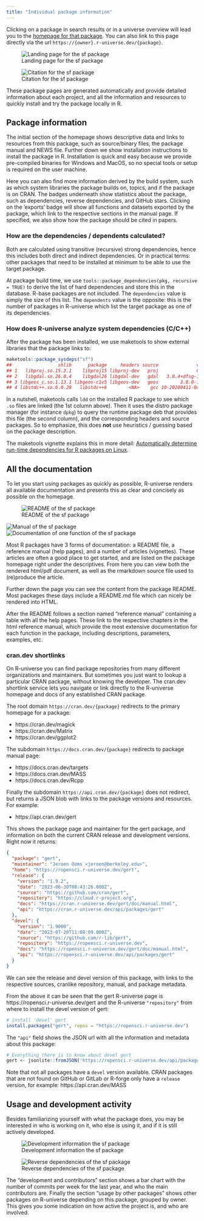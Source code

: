 ```yaml
---
title: "Individual package information"
---
```


Clicking on a package in search results or in a universe overview will lead you to the [homepage for that package](/browse/packages.html). You can also link to this page directly via the url `https://{owner}.r-universe.dev/{package}`.

![Landing page for the sf package](../img/pkg-.png){group="pkg" fig-alt="Landing page for the sf package, displaying much information including installation instructions."}

![Citation for the sf package](../img/pkg-citation.png){group="pkg" fig-alt="Citation for the sf package."}

These package pages are generated automatically and provide detailed information about each project, and all the information and resources to quickly install and try the package locally in R.

## Package information

The initial section of the homepage shows descriptive data and links to resources from this package, such as source/binary files, the package manual and NEWS file. 
Further down we show installation instructions to install the package in R. 
Installation is quick and easy because we provide pre-compiled binaries for Windows and MacOS, so no special tools or setup is required on the user machine.

Here you can also find more information derived by the build system, such as which system libraries the package builds on, topics, and if the package is on CRAN. 
The badges underneath show statistics about the package, such as dependencies, reverse dependencies, and GitHub stars. 
Clicking on the ’exports’ badge will show all functions and datasets exported by the package, which link to the respective sections in the manual page. 
If specified, we also show how the package should be cited in papers.

### How are the dependencies / dependents calculated?

Both are calculated using transitive (recursive) strong dependencies, hence this includes both direct and indirect dependencies. Or in practical terms: other packages that need to be installed at minimum to be able to use the target package.

At package build time, we use `tools::package_dependencies(pkg, recursive = TRUE)` to derive the list of hard dependencies and store this in the database. R-base packages are not included. The `dependencies` value is simply the size of this list. The `dependents` value is the opposite: this is the number of packages in R-universe which list the target package as one of its dependencies.


### How does R-universe analyze system dependencies (C/C++)

After the package has been installed, we use maketools to show external libraries that the package links to:

```r
maketools::package_sysdeps("sf")
##                 shlib      package     headers source              version
## 1   libproj.so.15.3.1    libproj15 libproj-dev   proj              6.3.1-1
## 2   libgdal.so.26.0.4    libgdal26 libgdal-dev   gdal   3.0.4+dfsg-1build3
## 3 libgeos_c.so.1.13.1 libgeos-c1v5 libgeos-dev   geos        3.8.0-1build1
## 4 libstdc++.so.6.0.28   libstdc++6        <NA>    gcc 10-20200411-0ubuntu1
```

In a nutshell, maketools calls `ldd` on the installed R package to see which `.so` files are linked (the 1st column above). 
Then it uses the distro package manager (for instance `dpkg`) to query the runtime package deb that provides this file (the second column), and the corresponding headers and source packages. 
So to emphasize, this does __not__ use heuristics / guessing based on the package description.

The maketools vignette explains this in more detail: [Automatically determine run-time dependencies for R packages on Linux](https://cran.r-project.org/web/packages/maketools/vignettes/sysdeps.html).



## All the documentation

To let you start using packages as quickly as possible, R-universe renders all available documentation and presents this as clear and concisely as possible on the homepage.

![README of the sf package](../img/pkg-readme.png){group="pkg" fig-alt="README of the sf package."}

![Manual of the sf package](../img/pkg-manual.png){group="pkg" fig-alt="Manual of the sf package, displaying a list of all functions in the package, hyperlinked."}
![Documentation of one function of the sf package](../img/pkg-function-doc.png){group="pkg" fig-alt="Documentation of one function of the sf package."}


Most R packages have 3 forms of documentation: a README file, a reference manual (help pages), and a number of articles (vignettes). 
These articles are often a good place to get started, and are listed on the package homepage right under the descriptives. 
From here you can view both the rendered html/pdf document, as well as the rmarkdown source file used to (re)produce the article.

Further down the page you can see the content from the package README. 
Most packages these days include a README.md file which can nicely be rendered into HTML.

After the README follows a section named “reference manual” containing a table with all the help pages. 
These link to the respective chapters in the html reference manual, which provide the most extensive documentation for each function in the package, including descriptions, parameters, examples, etc.

### cran.dev shortlinks

On R-universe you can find package repositories from many different organizations and maintainers.
But sometimes you just want to lookup a particular CRAN package, without knowing the developer.
The cran.dev shortlink service lets you navigate or link directly to the R-universe homepage and docs of any established CRAN package.


The root domain `https://cran.dev/{package}` redirects to the primary homepage for a package:

  - https://cran.dev/magick
  - https://cran.dev/Matrix
  - https://cran.dev/ggplot2

The subdomain `https://docs.cran.dev/{package}` redirects to package manual page:

  - https://docs.cran.dev/targets
  - https://docs.cran.dev/MASS
  - https://docs.cran.dev/Rcpp

Finally the subdomain `https://api.cran.dev/{package}` does not redirect, but returns a JSON blob with links to the package versions and resources. For example:

  - https://api.cran.dev/gert

This shows the package page and maintainer for the gert package, and information on both the current CRAN release and development versions. Right now it returns:

```json
{
  "package": "gert",
  "maintainer": "Jeroen Ooms <jeroen@berkeley.edu>",
  "home": "https://ropensci.r-universe.dev/gert",
  "release": {
    "version": "1.9.2",
    "date": "2023-06-30T08:43:26.000Z",
    "source": "https://github.com/cran/gert",
    "repository": "https://cloud.r-project.org",
    "docs": "https://cran.r-universe.dev/gert/doc/manual.html",
    "api": "https://cran.r-universe.dev/api/packages/gert"
  },
  "devel": {
    "version": "1.9000",
    "date": "2023-07-20T11:08:09.000Z",
    "source": "https://github.com/r-lib/gert",
    "repository": "https://ropensci.r-universe.dev",
    "docs": "https://ropensci.r-universe.dev/gert/doc/manual.html",
    "api": "https://ropensci.r-universe.dev/api/packages/gert"
  }
}
```

We can see the release and devel version of this package, with links to the respective sources, cranlike repository, manual, and package metadata.

From the above it can be seen that the gert R-universe page is https://ropensci.r-universe.dev/gert and the R-universe `"repository"` from where to install the devel version of gert:

```r
# install 'devel' gert
install.packages("gert", repos = "https://ropensci.r-universe.dev")
```

The `"api"` field shows the JSON url with all the information and metadata about this package:

```r
# Everything there is to know about devel gert
gert <- jsonlite::fromJSON('https://ropensci.r-universe.dev/api/packages/gert')
```

Note that not all packages have a `devel` version available. CRAN packages that are not found on GitHub or GitLab or R-forge only have a `release` version, for example: https://api.cran.dev/MASS

## Usage and development activity

Besides familiarizing yourself with what the package does, you may be interested in who is working on it, who else is using it, and if it is still actively developed.

![Development information the sf package](../img/pkg-development.png){group="pkg" fig-alt="Development information the sf package"}

![Reverse dependencies of the sf package](../img/pkg-users.png){group="pkg" fig-alt="Reverse dependencies of the sf package"}

The “development and contributors” section shows a bar chart with the number of commits per week for the last year, and who the main contributors are. 
Finally the section “usage by other packages” shows other packages on R-universe depending on this package, grouped by owner. 
This gives you some indication on how active the project is, and who are involved.
